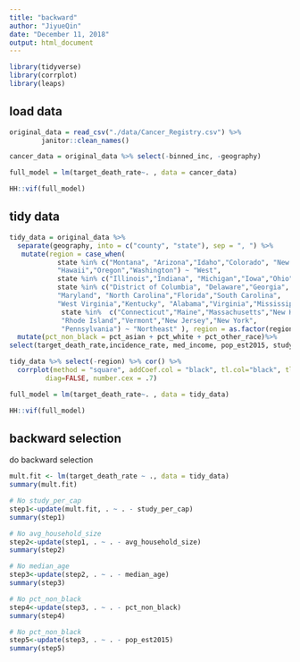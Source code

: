 ```yaml
---
title: "backward"
author: "JiyueQin"
date: "December 11, 2018"
output: html_document
---
```


```r
library(tidyverse)
library(corrplot)
library(leaps)
```

## load data

```r
original_data = read_csv("./data/Cancer_Registry.csv") %>%
        janitor::clean_names() 

cancer_data = original_data %>% select(-binned_inc, -geography)

full_model = lm(target_death_rate~. , data = cancer_data)

HH::vif(full_model)
```

## tidy data

```r
tidy_data = original_data %>% 
  separate(geography, into = c("county", "state"), sep = ", ") %>% 
   mutate(region = case_when(  
            state %in% c("Montana", "Arizona","Idaho","Colorado", "New Mexico","Utah","Nevada","Wyoming","Alaska","California",
            "Hawaii","Oregon","Washington") ~ "West",
            state %in% c("Illinois","Indiana", "Michigan","Iowa","Ohio", "Kansas","Minnesota","Missouri","Wisconsin", "Nebraska","North Dakota","South Dakota") ~ "Midwest",
            state %in% c("District of Columbia", "Delaware","Georgia",
            "Maryland", "North Carolina","Florida","South Carolina",
            "West Virginia","Kentucky", "Alabama","Virginia","Mississippi", "Arkansas","Tennessee","Louisiana","Oklahoma","Texas") ~ "South",
             state %in%  c("Connecticut","Maine","Massachusetts","New Hampshire",
             "Rhode Island","Vermont","New Jersey","New York",
             "Pennsylvania") ~ "Northeast" ), region = as.factor(region) %>% fct_relevel(., "West", "Midwest", "Northeast", "South")) %>% 
  mutate(pct_non_black = pct_asian + pct_white + pct_other_race)%>% 
select(target_death_rate,incidence_rate, med_income, pop_est2015, study_per_cap, median_age, avg_household_size,percent_married, pct_bach_deg25_over, pct_unemployed16_over, pct_non_black, birth_rate, region)

tidy_data %>% select(-region) %>% cor() %>% 
  corrplot(method = "square", addCoef.col = "black", tl.col="black", tl.srt=45, insig = "blank", 
         diag=FALSE, number.cex = .7)

full_model = lm(target_death_rate~. , data = tidy_data)

HH::vif(full_model)
```


## backward selection

do backward selection

```r
mult.fit <- lm(target_death_rate ~ ., data = tidy_data)
summary(mult.fit)

# No study_per_cap
step1<-update(mult.fit, . ~ . - study_per_cap)
summary(step1)

# No avg_household_size
step2<-update(step1, . ~ . - avg_household_size)
summary(step2)

# No median_age
step3<-update(step2, . ~ . - median_age)
summary(step3)

# No pct_non_black
step4<-update(step3, . ~ . - pct_non_black)
summary(step4)

# No pct_non_black
step5<-update(step3, . ~ . - pop_est2015)
summary(step5)
```


